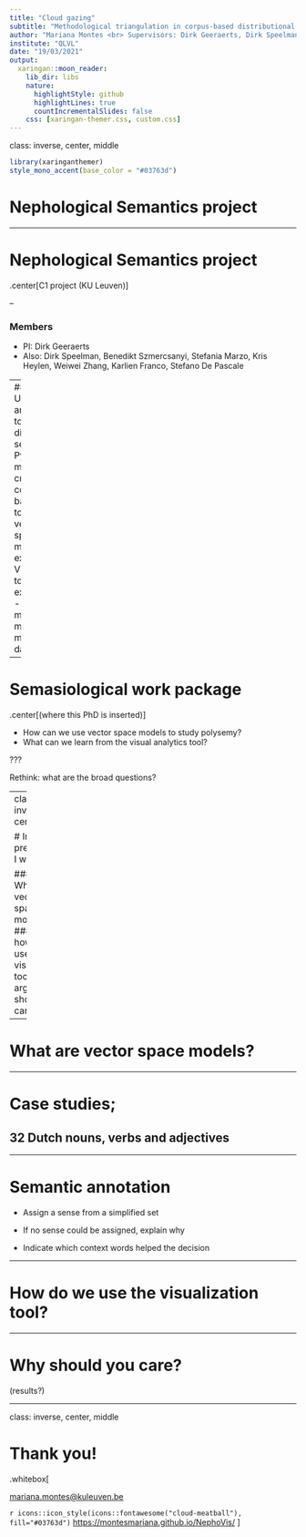 ```yaml
---
title: "Cloud gazing"
subtitle: "Methodological triangulation in corpus-based distributional semantics"
author: "Mariana Montes <br> Supervisors: Dirk Geeraerts, Dirk Speelman & Benedikt Szmrecsanyi"
institute: "QLVL"
date: "19/03/2021"
output:
  xaringan::moon_reader:
    lib_dir: libs
    nature:
      highlightStyle: github
      highlightLines: true
      countIncrementalSlides: false
    css: [xaringan-themer.css, custom.css]
---
```

class: inverse, center, middle

```r
library(xaringanthemer)
style_mono_accent(base_color = "#03763d")

```

# Nephological Semantics project

---

# Nephological Semantics project

.center[C1 project (KU Leuven)]

--

### Members
- PI: Dirk Geeraerts
- Also: Dirk Speelman, Benedikt Szmercsanyi, Stefania Marzo, Kris Heylen, Weiwei Zhang, Karlien Franco, Stefano De Pascale

--
### Goal
Understand and develop tools for distributional semantics
- Python module to create count-based token-level vector space models (will explain)
- Visualization tool for exploration
- Code and manual to make the most of our data &#128522;

---

# Semasiological work package

.center[(where this PhD is inserted)]

- How can we use vector space models to study polysemy?
- What can we learn from the visual analytics tool?

???

Rethink: what are the broad questions?

---
class: inverse, center

# In this presentation I will...

### explain: What are vector space models?
### show: how do we use the visualization tool?
### argue: why should you care?

---

# What are vector space models?

---

# Case studies;
## 32 Dutch nouns, verbs and adjectives

---

# Semantic annotation

- Assign a sense from a simplified set

- If no sense could be assigned, explain why

- Indicate which context words helped the decision

---

# How do we use the visualization tool?

---

# Why should you care?

(results?)

---
class: inverse, center, middle

# Thank you!

.whitebox[

[mariana.montes@kuleuven.be](mailto:mariana.montes@kuleuven.be)

`r icons::icon_style(icons::fontawesome("cloud-meatball"), fill="#03763d")` [https://montesmariana.github.io/NephoVis/](https://montesmariana.github.io/NephoVis/)
]
